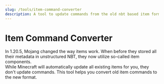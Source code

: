 ```yaml
---
slug: /tools/item-command-converter
description: A tool to update commands from the old nbt based item format to item components
---
```


# Item Command Converter

In 1.20.5, Mojang changed the way items work. When before they stored all their metadata in unstructured NBT, they now utilize so-called item components.<br />
While Minecraft will automatically update all existing items for you, they don't update commands. This tool helps you convert old item commands to the new format.

<ItemCommandConverter />
